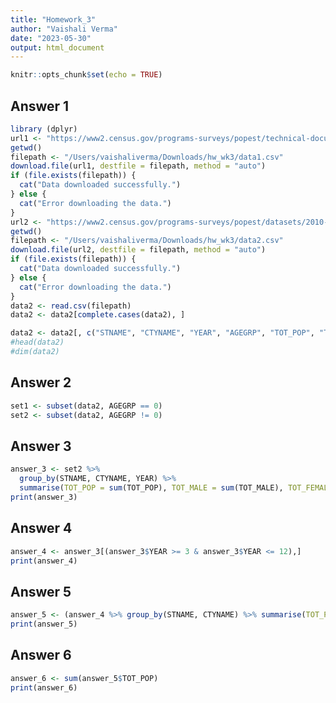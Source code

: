 ```yaml
---
title: "Homework_3"
author: "Vaishali Verma"
date: "2023-05-30"
output: html_document
---
```


```r
knitr::opts_chunk$set(echo = TRUE)
```

## Answer 1

```r
library (dplyr)
url1 <- "https://www2.census.gov/programs-surveys/popest/technical-documentation/file-layouts/2010-2020"
getwd()
filepath <- "/Users/vaishaliverma/Downloads/hw_wk3/data1.csv"
download.file(url1, destfile = filepath, method = "auto")
if (file.exists(filepath)) {
  cat("Data downloaded successfully.")
} else {
  cat("Error downloading the data.")
}
url2 <- "https://www2.census.gov/programs-surveys/popest/datasets/2010-2020/counties/asrh/CC-EST2020-ALLDATA-06.csv"
getwd()
filepath <- "/Users/vaishaliverma/Downloads/hw_wk3/data2.csv"
download.file(url2, destfile = filepath, method = "auto")
if (file.exists(filepath)) {
  cat("Data downloaded successfully.")
} else {
  cat("Error downloading the data.")
}
data2 <- read.csv(filepath)
data2 <- data2[complete.cases(data2), ]

data2 <- data2[, c("STNAME", "CTYNAME", "YEAR", "AGEGRP", "TOT_POP", "TOT_MALE", "TOT_FEMALE")]
#head(data2)
#dim(data2)
```

## Answer 2
```r
set1 <- subset(data2, AGEGRP == 0)
set2 <- subset(data2, AGEGRP != 0)
```

## Answer 3
```r
answer_3 <- set2 %>%
  group_by(STNAME, CTYNAME, YEAR) %>%
  summarise(TOT_POP = sum(TOT_POP), TOT_MALE = sum(TOT_MALE), TOT_FEMALE = sum(TOT_FEMALE))
print(answer_3)
```

## Answer 4
```r
answer_4 <- answer_3[(answer_3$YEAR >= 3 & answer_3$YEAR <= 12),]
print(answer_4)
```

## Answer 5
```r
answer_5 <- (answer_4 %>% group_by(STNAME, CTYNAME) %>% summarise(TOT_POP = sum(TOT_POP)))
print(answer_5)
```

## Answer 6
```r
answer_6 <- sum(answer_5$TOT_POP)
print(answer_6)
```
